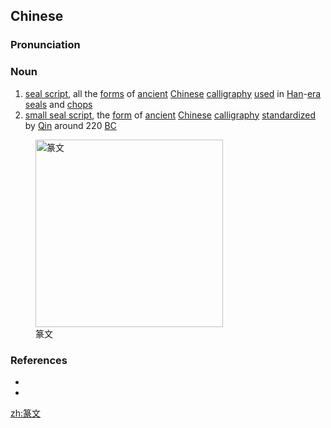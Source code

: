 ==Chinese==
{{zh-forms}}

===Pronunciation===
{{zh-pron
|m=zhuànwén
|c=syun6 man4
|cat=n
}}

===Noun===
{{zh-noun}}

# [[seal script]], all the [[form]]s of [[ancient]] [[Chinese]] [[calligraphy]] [[use]]d in [[Han]]-[[era]] [[seal]]s and [[chop]]s
# [[small seal script]], the [[form]] of [[ancient]] [[Chinese]] [[calligraphy]] [[standardize]]d by [[Qin]] around 220 [[BC]]

[[Image:XiaozhuanQinquan.jpg|300px|thumb|right|篆文]]

===References===
* {{pedialite|篆文|lang=zh}}
* {{pedialite|Seal script}}

[[zh:篆文]]